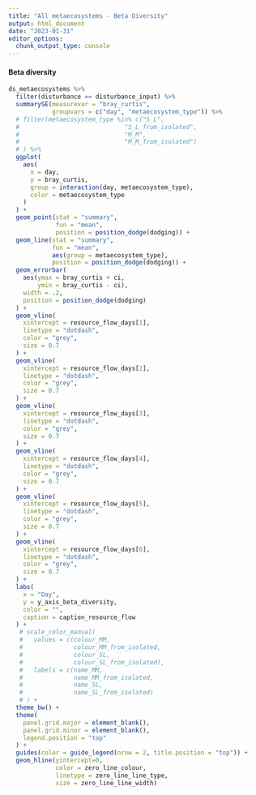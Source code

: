 ```yaml
---
title: "All metaecosystems - Beta Diversity"
output: html_document
date: "2023-01-31"
editor_options: 
  chunk_output_type: console
---
```


#### Beta diversity {.tabset .tabset-pills}

```r
ds_metaecosystems %>%
  filter(disturbance == disturbance_input) %>%
  summarySE(measurevar = "bray_curtis", 
            groupvars = c("day", "metaecosystem_type")) %>%
  # filter(metaecosystem_type %in% c("S_L", 
  #                             "S_L_from_isolated", 
  #                             "M_M",
  #                             "M_M_from_isolated")
  # ) %>%
  ggplot(
    aes(
      x = day,
      y = bray_curtis,
      group = interaction(day, metaecosystem_type),
      color = metaecosystem_type
    )
  ) +
  geom_point(stat = "summary", 
             fun = "mean",
             position = position_dodge(dodging)) +
  geom_line(stat = "summary",
            fun = "mean",
            aes(group = metaecosystem_type),
            position = position_dodge(dodging)) +
  geom_errorbar(
    aes(ymax = bray_curtis + ci,
        ymin = bray_curtis - ci),
    width = .2,
    position = position_dodge(dodging)
  ) +
  geom_vline(
    xintercept = resource_flow_days[1],
    linetype = "dotdash",
    color = "grey",
    size = 0.7
  ) +
  geom_vline(
    xintercept = resource_flow_days[2],
    linetype = "dotdash",
    color = "grey",
    size = 0.7
  ) +
  geom_vline(
    xintercept = resource_flow_days[3],
    linetype = "dotdash",
    color = "grey",
    size = 0.7
  ) +
  geom_vline(
    xintercept = resource_flow_days[4],
    linetype = "dotdash",
    color = "grey",
    size = 0.7
  ) +
  geom_vline(
    xintercept = resource_flow_days[5],
    linetype = "dotdash",
    color = "grey",
    size = 0.7
  ) +
  geom_vline(
    xintercept = resource_flow_days[6],
    linetype = "dotdash",
    color = "grey",
    size = 0.7
  ) +
  labs(
    x = "Day",
    y = y_axis_beta_diversity,
    color = "",
    caption = caption_resource_flow
  ) +
   # scale_color_manual(
   #   values = c(colour_MM,
   #              colour_MM_from_isolated,
   #              colour_SL,
   #              colour_SL_from_isolated),
   #   labels = c(name_MM,
   #              name_MM_from_isolated,
   #              name_SL,
   #              name_SL_from_isolated)
   # ) +
  theme_bw() +
  theme(
    panel.grid.major = element_blank(),
    panel.grid.minor = element_blank(),
    legend.position = "top"
  ) +
  guides(color = guide_legend(nrow = 2, title.position = "top")) +
  geom_hline(yintercept=0,
             color = zero_line_colour,
             linetype = zero_line_line_type,
             size = zero_line_line_width)
```